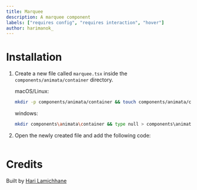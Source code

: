 ```yaml
---
title: Marquee
description: A marquee component
labels: ["requires config", "requires interaction", "hover"]
author: harimanok_
---
```


<ComponentPreview name="container-marquee--docs" />

# Installation

1. Create a new file called `marquee.tsx` inside the `components/animata/container` directory.

   macOS/Linux:

   ```bash
   mkdir -p components/animata/container && touch components/animata/container/marquee.tsx
   ```

   windows:

   ```bash
   mkdir components\animata\container && type null > components\animata\container\marquee.tsx
   ```

2. Open the newly created file and add the following code:

```jsx file=<rootDir>/animata/container/marquee.tsx

```

# Credits

Built by [Hari Lamichhane](https://github.com/hari)
